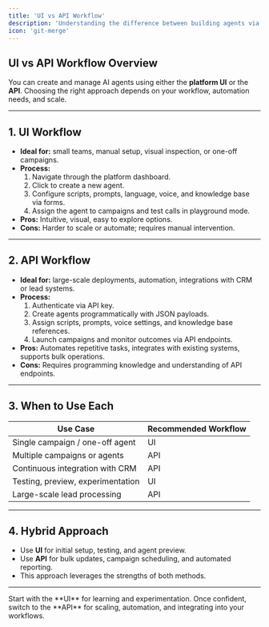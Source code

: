 ```yaml
---
title: 'UI vs API Workflow'
description: 'Understanding the difference between building agents via the platform UI or API.'
icon: 'git-merge'
---
```


## UI vs API Workflow Overview  
You can create and manage AI agents using either the **platform UI** or the **API**. Choosing the right approach depends on your workflow, automation needs, and scale.

---

## 1. UI Workflow  
- **Ideal for:** small teams, manual setup, visual inspection, or one-off campaigns.  
- **Process:**  
  1. Navigate through the platform dashboard.  
  2. Click to create a new agent.  
  3. Configure scripts, prompts, language, voice, and knowledge base via forms.  
  4. Assign the agent to campaigns and test calls in playground mode.  
- **Pros:** Intuitive, visual, easy to explore options.  
- **Cons:** Harder to scale or automate; requires manual intervention.  

---

## 2. API Workflow  
- **Ideal for:** large-scale deployments, automation, integrations with CRM or lead systems.  
- **Process:**  
  1. Authenticate via API key.  
  2. Create agents programmatically with JSON payloads.  
  3. Assign scripts, prompts, voice settings, and knowledge base references.  
  4. Launch campaigns and monitor outcomes via API endpoints.  
- **Pros:** Automates repetitive tasks, integrates with existing systems, supports bulk operations.  
- **Cons:** Requires programming knowledge and understanding of API endpoints.  

---

## 3. When to Use Each  
| Use Case | Recommended Workflow |
|----------|--------------------|
| Single campaign / one-off agent | UI |
| Multiple campaigns or agents | API |
| Continuous integration with CRM | API |
| Testing, preview, experimentation | UI |
| Large-scale lead processing | API |

---

## 4. Hybrid Approach  
- Use **UI** for initial setup, testing, and agent preview.  
- Use **API** for bulk updates, campaign scheduling, and automated reporting.  
- This approach leverages the strengths of both methods.  

---

<Tip>  
Start with the **UI** for learning and experimentation. Once confident, switch to the **API** for scaling, automation, and integrating into your workflows.
</Tip>
